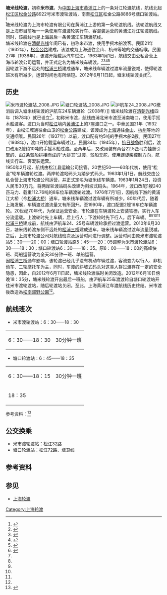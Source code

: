'''塘米线轮渡'''，初称'''米市渡'''。为[[中华人民共和国|中国]][[上海市|上海市]][[黄浦江|黄浦江]]上的一条对江轮渡航线，航线北起[[松江区|松江区]][[松金公路|松金公路]]8922号米市渡轮渡站，南至[[松江区|松江区]]松金公路8886号塘口轮渡站。<ref>{{Cite web |url=http://www.shanghaiferry.com/1-%E7%BD%91%E9%A1%B5ppt%E8%BD%AC%E5%9B%BE%E7%89%87%E8%B5%84%E6%96%99/%E8%88%AA%E7%BA%BF%E8%88%AA%E7%8F%AD%EF%BC%88%E5%90%84%E6%B8%A1%E5%8F%A3%E7%AE%80%E4%BB%8B%EF%BC%89/1-%E5%A1%98%E7%B1%B3%E8%88%AA%E7%BA%BF%E7%AE%80%E4%BB%8B.png |title=上海轮渡塘米线航线简介 |accessdate=2011-08-19 |archive-date=2016-03-04 |archive-url=https://web.archive.org/web/20160304100226/http://www.shanghaiferry.com/1-%E7%BD%91%E9%A1%B5ppt%E8%BD%AC%E5%9B%BE%E7%89%87%E8%B5%84%E6%96%99/%E8%88%AA%E7%BA%BF%E8%88%AA%E7%8F%AD%EF%BC%88%E5%90%84%E6%B8%A1%E5%8F%A3%E7%AE%80%E4%BB%8B%EF%BC%89/1-%E5%A1%98%E7%B1%B3%E8%88%AA%E7%BA%BF%E7%AE%80%E4%BB%8B.png |dead-url=no }}</ref>
<br>塘米线轮渡为上海市轮渡有限公司在黄浦江上游的第一条轮渡航线。该轮渡航线又是上海市目前唯一一条使用车渡渡轮实行车、客混装运营的黄浦江对江轮渡航线。同时，该航线也是上海最后一条黄浦江车辆渡航线。
<br>塘米线轮渡在[[清朝|清朝]][[光绪|光绪]]年间已有，初称米市渡，使用手摇木船渡客。民国21年（1932年），[[松金公路|松金公路]]建成，该渡成为上海通往金山、杭州等地的交通咽喉。民国27年（1938年），该渡开始载运汽车过江。1963年1月1日，航线交由公私合营上海市轮渡公司运营，并正式定名为塘米线车辆渡。<ref name="客渡">{{Cite web |url=http://www.shtong.gov.cn/newsite/node2/node4/node2249/node2251/node2312/node2314/node2316/userobject1ai123.html |title=上海市地方志 专业志 >> 上海内河航运志 >> 第六章渡运 >> 节 第一节　黄浦江客渡 |access-date=2019-04-15 |archive-date=2004-09-25 |archive-url=https://web.archive.org/web/20040925215718/http://www.shtong.gov.cn/newsite/node2/node4/node2249/node2251/node2312/node2314/node2316/userobject1ai123.html |dead-url=no }}</ref><ref name="渡运">{{Cite web |url=http://www.shtong.gov.cn/newsite/node2/node2245/node4501/node56018/node56020/userobject1ai43387.html |title=上海市地方志 专业志 >> 上海内河航运志 >> 第六章渡运 >> 节 |access-date=2019-04-15 |archive-date=2014-01-01 |archive-url=https://web.archive.org/web/20140101093424/http://www.shtong.gov.cn/newsite/node2/node2245/node4501/node56018/node56020/userobject1ai43387.html |dead-url=no }}</ref><ref name="水路">{{Cite web |url=http://www.shtong.gov.cn/newsite/node2/node4/node2250/songjiang/node46892/node46894/node61815/userobject1ai33158.html |title=上海市地方志 区县志 >> 县志 >> 松江县志 >> 第十七卷交通 >> 第一章水路运输 >> 节 |access-date=2019-04-15 |archive-date=2016-03-26 |archive-url=https://web.archive.org/web/20160326225917/http://www.shtong.gov.cn/Newsite/node2/node4/node2250/songjiang/node46892/node46894/node61815/userobject1ai33158.html |dead-url=no }}</ref><ref name="沿革">{{Cite web |url=http://www.shanghaiferry.com/1-%E7%BD%91%E9%A1%B5ppt%E8%BD%AC%E5%9B%BE%E7%89%87%E8%B5%84%E6%96%99/%E7%99%BE%E5%B9%B4%E4%BC%A0%E6%89%BF/%E8%BD%AE%E6%B8%A1%E7%AE%80%E5%8F%B2/10-%E5%90%84%E6%B8%A1%E5%8F%A3%E5%8E%86%E5%8F%B2%E6%B2%BF%E9%9D%A9.html |title=上海轮渡各渡口历史沿革 |access-date=2011-08-19 |archive-date=2014-02-02 |archive-url=https://web.archive.org/web/20140202141841/http://www.shanghaiferry.com/1-%E7%BD%91%E9%A1%B5ppt%E8%BD%AC%E5%9B%BE%E7%89%87%E8%B5%84%E6%96%99/%E7%99%BE%E5%B9%B4%E4%BC%A0%E6%89%BF/%E8%BD%AE%E6%B8%A1%E7%AE%80%E5%8F%B2/10-%E5%90%84%E6%B8%A1%E5%8F%A3%E5%8E%86%E5%8F%B2%E6%B2%BF%E9%9D%A9.html |dead-url=no }}</ref>
<br>因轮渡下游不远处的[[松浦三桥|松浦三桥]]建成通车，塘米线车辆渡过渡车流量锐减，使得轮渡班次有所减少，运营时间也有所缩短。2012年6月11日起，塘米线轮渡关闭<ref name=樂遊>{{cite news |title=停航5年 松江百年米市渡将迎华丽变身 |url=https://wap.xinmin.cn/content/31249894.html}}</ref>。
== 历史 ==
[[File:米市渡轮渡站_2008.JPG|thumb]]
[[File:塘口轮渡站_2008.JPG|thumb]]
[[File:沪航车24_2008.JPG|thumb]]撤消后调入塘米线轮渡的沪航车24车辆渡轮（2008年）]]
塘米线轮渡在[[清朝|清朝]][[光绪|光绪]]四年（1878年）就已设立<ref name=樂遊/>，初称米市渡，航线由浦北米市渡至浦南塘口，使用手摇木船渡客。渡口为当时[[松江|松江]]境内[[黄浦江|黄浦江]]上的7座渡口之一。中華民国21年（1932年），由松江城通往金山卫的[[松金公路|松金公路]]建成，该渡成为[[上海|上海]]通往[[金山區_(上海市)|金山]]、[[杭州|杭州]]等地的交通咽喉。民国26年（1937年）以前，渡口配有约5吨的手摇木船2艘。民国27年（1938年），渡口开始载运车辆过江。民国34年（1945年），[[抗日战争|抗日战争]]胜利后，渡口改用2艘约10吨的手摇木船过渡。至两年后，又改用装有两台22.5匹马力挂艄引擎的、由2条驳船拼接而成的“大排其”过渡，驳船无舵，使用螺旋桨控制方向，航线实行车、客混装运营。
<br>1950年2月起，航线由松江县运输公司接管。20世纪50——60年代初，使用“松金”轮车辆渡轮过渡。两岸轮渡站码头为踏步式码头。1963年1月1日，航线交由公私合营上海市轮渡公司运营，并正式定名为塘米线车辆渡。1963年1月24日，投资人民币30万元，将两岸轮渡站码头改建为斜坡式码头。1964年，渡口改配1艘240匹马力、载重112.76吨的8车位车辆渡轮过渡。1976年7月1日，因航线下游的黄浦江大桥（今[[松浦大桥_(上海)|松浦大桥]]）通车，塘米线车辆渡过渡车辆有所减少。80年代后，随着上海发展，车辆渡过渡流量又有所回升。至1990年，渡口配置2艘16车位车辆渡轮。20世纪70年代，为保证运营安全，市轮渡在车辆渡轮上安装铁栅，实行人车分流运载。上渡轮时先上车辆，后上行人；下渡轮时先下行人，后下车辆。<ref name="客渡"/><ref name="渡运"/><ref name="水路"/><ref name="沿革"/>
<br>[[松浦三桥|松浦三桥]]建成前，航线由沪航车24、25号车辆渡轮承担过渡运营。2010年6月30日，塘米线轮渡东侧不远处的[[松浦三桥|松浦三桥]]建成通车，塘米线车辆渡过渡车流量锐减。之后，上海市轮渡公司对航线班次及运营时间进行调整。运营时间由原米市渡轮渡站5：30——20：00；塘口轮渡站原5：45——20：05调整为米市渡轮渡站6：30——18：30；塘口轮渡站6：30——18：35。原8：00——18：00的高峰快班、两船运营改为全天30分钟一班、单船运营。
<br>因[[松浦三桥|松浦三桥]]通车影响，该轮渡已经几乎没有机动车辆过渡，客流变为以行人、非机动车、二轮摩托车为主，同时，车渡的斜坡式码头对这类人群过渡存在一定的安全隐患，因此，自2012年6月11日起，塘米线轮渡临时关闭改造。2012年6月10日傍晚18：35分，塘米线轮渡开出最后一班船，由沪航车25车渡渡轮自塘口轮渡站开往米市渡轮渡站，随后轮渡站关闭。至此，上海黄浦江车渡航线历史终结。米市渡後改造為[[松南郊野公園|松南郊野公園]]<ref name=樂遊/>。
== 航线班次 ==
*米市渡轮渡站：6：30——18：30
{| class="wikitable"
|-
| 6：30——18：30 || 30分钟一班
|}
*塘口轮渡站：6：45——18：35
{| class="wikitable"
|-
| 6：30——18：15 || 30分钟一班
|-
| 18：35 ||
|}
参考资料：<ref>{{Cite web |url=http://www.shanghaiferry.com/1-%E7%BD%91%E9%A1%B5ppt%E8%BD%AC%E5%9B%BE%E7%89%87%E8%B5%84%E6%96%99/%E6%97%B6%E5%88%BB%E8%A1%A8/1-%E5%A1%98%E7%B1%B3%E7%BA%BF.html |title=上海轮渡塘米线时刻表 |access-date=2011-08-19 |archive-date=2015-06-23 |archive-url=https://web.archive.org/web/20150623120229/http://www.shanghaiferry.com/1-%E7%BD%91%E9%A1%B5ppt%E8%BD%AC%E5%9B%BE%E7%89%87%E8%B5%84%E6%96%99/%E6%97%B6%E5%88%BB%E8%A1%A8/1-%E5%A1%98%E7%B1%B3%E7%BA%BF.html |dead-url=no }}</ref>

== 公交换乘 ==
*米市渡轮渡站：松江32路
*塘口轮渡站：松江72路、塘卫线

== 参考资料 ==
{{reflist}}

== 参见 ==
*[[上海轮渡|上海轮渡]]

{{上海市轮渡有限公司黄浦江对江轮渡航线}}
{{Crossings navbox
|structure= Crossings
|place= [[黄浦江|黄浦江]]
|bridge= 塘米线轮渡
|bridge signs= 
|upstream= 无
|upstream signs= 
|downstream= [[松卫南路|松卫南路]]、[[松卫北路|松卫北路]]
|downstream signs= [[松浦三桥|松浦三桥]]
}}
[[Category:上海轮渡|Category:上海轮渡]]